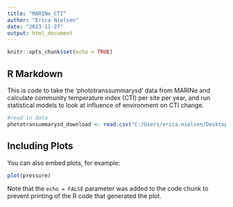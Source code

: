 ```yaml
---
title: "MARINe_CTI"
author: "Erica Nielsen"
date: "2023-11-27"
output: html_document
---
```


```r
knitr::opts_chunk$set(echo = TRUE)
```

## R Markdown

This is code to take the 'phototranssummarysd' data from MARINe and calculate community temperature index (CTI) per site per year, and run statistical models to look at influence of environment on CTI change.


```r
#read in data
phototransummarysd_download <- read.csv("C:/Users/erica.nielsen/Desktop/Synz/MARINe/large_data/phototransummarysd_download.csv")

```

## Including Plots

You can also embed plots, for example:

```r
plot(pressure)
```

Note that the `echo = FALSE` parameter was added to the code chunk to prevent printing of the R code that generated the plot.
